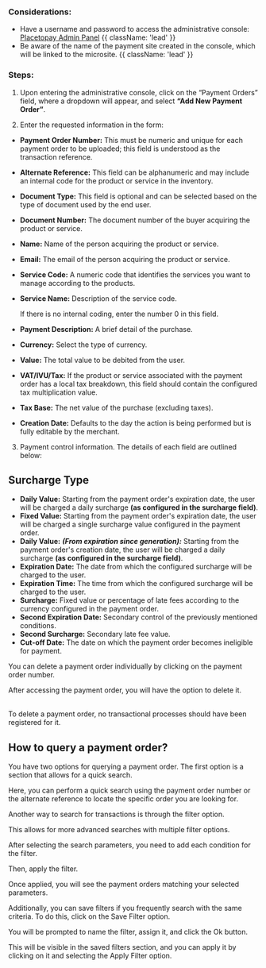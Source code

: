 
<HeroPattern />

### Considerations:

- Have a username and password to access the administrative console: [Placetopay Admin Panel](https://panel.placetopay.com/index.php/module/Sites/action/Index) {{ className: 'lead' }}
- Be aware of the name of the payment site created in the console, which will be linked to the microsite. {{ className: 'lead' }}

### Steps:

1. Upon entering the administrative console, click on the “Payment Orders” field, where a dropdown will appear, and select **“Add New Payment Order”**.

<CenteredContainer>
  <ImageZoom
      src="/Add_order_payment.webp"
      alt="login example image"
      className="w-full h-auto shadow rounded-md my-0 transition-transform duration-300 ease-in-out cursor-pointer hover:scale-110 focus:scale-110" 
  />
</CenteredContainer>

2. Enter the requested information in the form:

- **Payment Order Number:** This must be numeric and unique for each payment order to be uploaded; this field is understood as the transaction reference.
- **Alternate Reference:** This field can be alphanumeric and may include an internal code for the product or service in the inventory.
- **Document Type:** This field is optional and can be selected based on the type of document used by the end user.
- **Document Number:** The document number of the buyer acquiring the product or service.
- **Name:** Name of the person acquiring the product or service.
- **Email:** The email of the person acquiring the product or service.
- **Service Code:** A numeric code that identifies the services you want to manage according to the products.
- **Service Name:** Description of the service code.

    <Note>If there is no internal coding, enter the number 0 in this field. </Note>

- **Payment Description:** A brief detail of the purchase.
- **Currency:** Select the type of currency.
- **Value:** The total value to be debited from the user.
- **VAT/IVU/Tax:** If the product or service associated with the payment order has a local tax breakdown, this field should contain the configured tax multiplication value.
- **Tax Base:** The net value of the purchase (excluding taxes).
- **Creation Date:** Defaults to the day the action is being performed but is fully editable by the merchant.

<CenteredContainer>
  <ImageZoom
      src="/Create_Order_payment.webp"
      alt="login example image"
      className="w-full h-auto shadow rounded-md my-0 transition-transform duration-300 ease-in-out cursor-pointer hover:scale-110 focus:scale-110" 
  />
</CenteredContainer>

3. Payment control information. The details of each field are outlined below:

## Surcharge Type

- **Daily Value:** Starting from the payment order's expiration date, the user will be charged a daily surcharge **(as configured in the surcharge field)**.
- **Fixed Value:** Starting from the payment order's expiration date, the user will be charged a single surcharge value configured in the payment order.
- **Daily Value:** ***(From expiration since generation):*** Starting from the payment order's creation date, the user will be charged a daily surcharge **(as configured in the surcharge field)**.
- **Expiration Date:** The date from which the configured surcharge will be charged to the user.
- **Expiration Time:** The time from which the configured surcharge will be charged to the user.
- **Surcharge:** Fixed value or percentage of late fees according to the currency configured in the payment order.
- **Second Expiration Date:** Secondary control of the previously mentioned conditions.
- **Second Surcharge:** Secondary late fee value.
- **Cut-off Date:** The date on which the payment order becomes ineligible for payment.

<CenteredContainer>
  <ImageZoom
      src="/Information_control_payment.webp"
      alt="login example image"
      className="w-full h-auto shadow rounded-md my-0 transition-transform duration-300 ease-in-out cursor-pointer hover:scale-110 focus:scale-110" 
  />
</CenteredContainer>

You can delete a payment order individually by clicking on the payment order number.

<CenteredContainer>
  <ImageZoom
      src="/number_order.webp"
      alt="login example image"
      className="w-full h-auto shadow rounded-md my-0 transition-transform duration-300 ease-in-out cursor-pointer hover:scale-110 focus:scale-110" 
  />
</CenteredContainer>

After accessing the payment order, you will have the option to delete it.

<CenteredContainer>
  <ImageZoom
      src="/delete_order_payment.webp"
      alt="login example image"
      className="w-full h-auto shadow rounded-md my-0 transition-transform duration-300 ease-in-out cursor-pointer hover:scale-110 focus:scale-110" 
  />
</CenteredContainer>
<br/>
<Note type="error">To delete a payment order, no transactional processes should have been registered for it. </Note>

## How to query a payment order?

You have two options for querying a payment order. The first option is a section that allows for a quick search.

<CenteredContainer>
  <ImageZoom
      src="/searche_order.webp"
      alt="login example image"
      className="w-full h-auto shadow rounded-md my-0 transition-transform duration-300 ease-in-out cursor-pointer hover:scale-110 focus:scale-110" 
  />
</CenteredContainer>

Here, you can perform a quick search using the payment order number or the alternate reference to locate the specific order you are looking for.

<CenteredContainer>
  <ImageZoom
      src="/search_order_payment.webp"
      alt="login example image"
      className="w-full h-auto shadow rounded-md my-0 transition-transform duration-300 ease-in-out cursor-pointer hover:scale-110 focus:scale-110" 
  />
</CenteredContainer>

Another way to search for transactions is through the filter option.

<CenteredContainer>
  <ImageZoom
      src="/filter_order.webp"
      alt="login example image"
      className="w-full h-auto shadow rounded-md my-0 transition-transform duration-300 ease-in-out cursor-pointer hover:scale-110 focus:scale-110" 
  />
</CenteredContainer>

This allows for more advanced searches with multiple filter options.

<CenteredContainer>
  <ImageZoom
      src="/filter_field_order.webp"
      alt="login example image"
      className="w-full h-auto shadow rounded-md my-0 transition-transform duration-300 ease-in-out cursor-pointer hover:scale-110 focus:scale-110" 
  />
</CenteredContainer>

After selecting the search parameters, you need to add each condition for the filter.

<CenteredContainer>
  <ImageZoom
      src="/add_condition.webp"
      alt="login example image"
      className="w-full h-auto shadow rounded-md my-0 transition-transform duration-300 ease-in-out cursor-pointer hover:scale-110 focus:scale-110" 
  />
</CenteredContainer>

Then, apply the filter.

<CenteredContainer>
  <ImageZoom
      src="/apply_filter.webp"
      alt="login example image"
      className="w-full h-auto shadow rounded-md my-0 transition-transform duration-300 ease-in-out cursor-pointer hover:scale-110 focus:scale-110" 
  />
</CenteredContainer>

Once applied, you will see the payment orders matching your selected parameters.

<CenteredContainer>
  <ImageZoom
      src="/apply_filter_order_number.webp"
      alt="login example image"
      className="w-full h-auto shadow rounded-md my-0 transition-transform duration-300 ease-in-out cursor-pointer hover:scale-110 focus:scale-110" 
  />
</CenteredContainer>

Additionally, you can save filters if you frequently search with the same criteria. To do this, click on the Save Filter option.

<CenteredContainer>
  <ImageZoom
      src="/save_filter.webp"
      alt="login example image"
      className="w-full h-auto shadow rounded-md my-0 transition-transform duration-300 ease-in-out cursor-pointer hover:scale-110 focus:scale-110" 
  />
</CenteredContainer>

You will be prompted to name the filter, assign it, and click the Ok button.

<CenteredContainer>
  <ImageZoom
      src="/save_filter_one.webp"
      alt="login example image"
      className="w-full h-auto shadow rounded-md my-0 transition-transform duration-300 ease-in-out cursor-pointer hover:scale-110 focus:scale-110" 
  />
</CenteredContainer>

This will be visible in the saved filters section, and you can apply it by clicking on it and selecting the Apply Filter option.

<CenteredContainer>
  <ImageZoom
      src="/save_filter_two.webp"
      alt="login example image"
      className="w-full h-auto shadow rounded-md my-0 transition-transform duration-300 ease-in-out cursor-pointer hover:scale-110 focus:scale-110" 
  />
</CenteredContainer>
